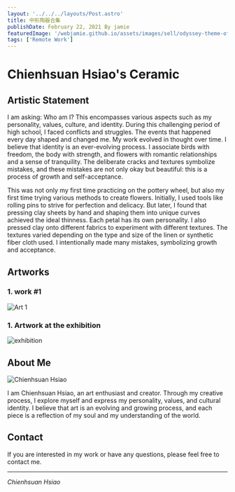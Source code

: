 ```yaml
---
layout: '../../../layouts/Post.astro'
title: 中形陶器合集
publishDate: February 22, 2021 By jamie
featuredImage: '/webjamie.github.io/assets/images/sell/odyssey-theme-officially-released/featured.jpg'
tags: ['Remote Work']
---
```


# Chienhsuan Hsiao's Ceramic

## Artistic Statement

I am asking: Who am I? This encompasses various aspects such as my personality, values, culture, and identity. During this challenging period of high school, I faced conflicts and struggles. The events that happened every day shaped and changed me. My work evolved in thought over time. I believe that identity is an ever-evolving process. I associate birds with freedom, the body with strength, and flowers with romantic relationships and a sense of tranquility. The deliberate cracks and textures symbolize mistakes, and these mistakes are not only okay but beautiful: this is a process of growth and self-acceptance.

This was not only my first time practicing on the pottery wheel, but also my first time trying various methods to create flowers. Initially, I used tools like rolling pins to strive for perfection and delicacy. But later, I found that pressing clay sheets by hand and shaping them into unique curves achieved the ideal thinness. Each petal has its own personality. I also pressed clay onto different fabrics to experiment with different textures. The textures varied depending on the type and size of the linen or synthetic fiber cloth used. I intentionally made many mistakes, symbolizing growth and acceptance.

## Artworks

### 1. work #1

![Art 1](/webjamie.github.io/assets/images/sell/odyssey-theme-officially-released/IMG_7493.JPG)

### 1. Artwork at the exhibition
![exhibition](/webjamie.github.io/assets/images/sell/odyssey-theme-officially-released/23947e47eb937823776d043a4cdcdd28cfeba8e905b74994f394a17247cfa71e.jpg)

## About Me

![Chienhsuan Hsiao](/webjamie.github.io/assets/images/home/earth-hero.jpg)

I am Chienhsuan Hsiao, an art enthusiast and creator. Through my creative process, I explore myself and express my personality, values, and cultural identity. I believe that art is an evolving and growing process, and each piece is a reflection of my soul and my understanding of the world.

## Contact

If you are interested in my work or have any questions, please feel free to contact me.

---

*Chienhsuan Hsiao*
